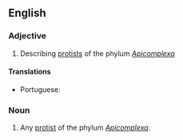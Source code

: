 ==English==

===Adjective===
{{en-adj|-}}

# Describing [[protist]]s of the phylum ''[[Apicomplexa]]''

====Translations====
{{trans-top|describing protists of the phylum ''Apicomplexa''}}
* Portuguese: {{t|pt|apicomplexo}}
{{trans-mid}}
{{trans-bottom}}

===Noun===
{{en-noun}}

# Any [[protist]] of the phylum ''[[Apicomplexa]]''.